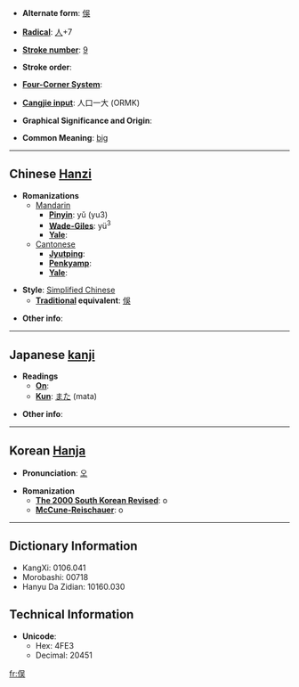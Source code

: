 * '''Alternate form''': [[俁]]

* '''[[Wiktionary:Chinese radical index| Radical]]''': [[Wiktionary:Chinese radical index 人|人]]+7

* '''[[Wiktionary:Chinese total strokes index|Stroke number]]''': [[Wiktionary:Chinese total strokes index 9|9]]

* '''Stroke order''': 

* '''[[Wiktionary:Chinese four corner index|Four-Corner System]]''': 

* '''[[Wiktionary:Chinese Cangjie index|Cangjie input]]''': 人口一大 (ORMK)

* '''Graphical Significance and Origin''': 

* '''Common Meaning''': [[big]]

----

== Chinese [[Hanzi]] ==

* '''Romanizations'''
** [[Mandarin]]
*** '''[[Pinyin]]''': yǔ (yu3)
*** '''[[Wade-Giles]]''': yü<sup>3</sup>
*** '''[[Yale]]''': 
**[[Cantonese]]
***'''[[Jyutping]]''':
***'''[[Penkyamp]]''': 
***'''[[Yale]]''': 

* '''Style''': [[Simplified Chinese]] 
** '''[[Traditional Chinese|Traditional]] equivalent''': [[俁]]

* '''Other info''': 

----

== Japanese [[kanji]] ==

* '''Readings'''
** '''[[On]]''': 
** '''[[Kun]]''': [[また]] (mata)

* '''Other info''':  

----

== Korean [[Hanja]] ==

* '''Pronunciation''': [[오]]

* '''Romanization'''
** '''[[The 2000 South Korean Revised Romanization|The 2000 South Korean Revised]]''': o
** '''[[McCune-Reischauer]]''': o

----

== Dictionary Information ==

* KangXi: 0106.041
* Morobashi: 00718
* Hanyu Da Zidian: 10160.030

== Technical Information ==

* '''Unicode''':
** Hex: 4FE3
** Decimal: 20451

[[fr:俣]]